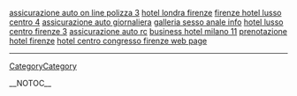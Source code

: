 <a href= http://assicurazione-auto.squirtingtits.cn/assicurazione-auto-on-line-polizza.html >assicurazione auto on line polizza 3</a>   <a href= http://hotel-firenze.squirtingtits.cn/hotel-londra-firenze.html >hotel londra firenze</a>   <a href= http://hotel-firenze.squirtingtits.cn/firenze-hotel-lusso-centro.html >firenze hotel lusso centro 4</a>   <a href= http://assicurazione-auto.squirtingtits.cn/assicurazione-auto-giornaliera.html >assicurazione auto giornaliera</a>   <a href= http://sesso-anale.squirtingtits.cn/galleria-sesso-anale.html >galleria sesso anale info</a>   <a href= http://hotel-firenze.squirtingtits.cn/hotel-lusso-centro-firenze.html >hotel lusso centro firenze 3</a>   <a href= http://assicurazione-auto.squirtingtits.cn/assicurazione-auto-rc.html >assicurazione auto rc</a>   <a href= http://hotel-milano.squirtingtits.cn/business-hotel-milano.html >business hotel milano 11</a>   <a href= http://hotel-firenze.squirtingtits.cn/prenotazione-hotel-firenze.html >prenotazione hotel firenze</a>   <a href= http://hotel-firenze.squirtingtits.cn/hotel-centro-congresso-firenze.html >hotel centro congresso firenze web page</a>
----
[[CategoryCategory]]

__NOTOC__
